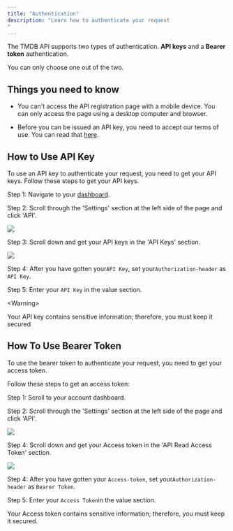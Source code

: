 ```yaml
---
title: "Authentication"
description: "Learn how to authenticate your request
"
---
```


The TMDB API supports two types of authentication. **API keys** and a **Bearer token** authentication.

You can only choose one out of the two.

## Things you need to know

* You can't access the API registration page with a mobile device. You can only access the page using a desktop computer and browser.

* Before you can be issued an API key, you need to accept our terms of use. You can read that [here](https://www.themoviedb.org/api-terms-of-use).

## How to Use API Key

To use an API key to authenticate your request, you need to get your API keys. Follow these steps to get your API keys.

Step 1: Navigate to your [dashboard](https://www.themoviedb.org/settings/api).

Step 2: Scroll through the 'Settings' section at the left side of the page and click 'API'.

![](https://content.pstmn.io/5669d69e-9888-443f-9939-4dfdecad739a/QXBpLnBuZw==)

Step 3: Scroll down and get your API keys in the 'API Keys' section.

![](https://content.pstmn.io/295b8af7-24b2-4b9c-a117-ff03a582d54a/QVBJIEtleS5wbmc=)

Step 4: After you have gotten your⁣⁣`API Key`, set your`Authorization-header` as `API Key`.

Step 5: Enter your `API Key` in the value section.

\<Warning>

<Warning>
  Your API key contains sensitive information; therefore, you must keep it secured
</Warning>

## How To Use Bearer Token

To use the bearer token to authenticate your request, you need to get your access token.

Follow these steps to get an access token:

Step 1: Scroll to your account dashboard.

Step 2: Scroll through the 'Settings' section at the left side of the page and click 'API'.

![](https://content.pstmn.io/5607c227-ee03-4ba9-a8f5-314fa87db9de/QXBpLnBuZw==)

Step 4: Scroll down and get your Access token in the 'API Read Access Token' section.

![](https://content.pstmn.io/a558441d-844f-4a58-a6dd-df140d651805/cmVhZC5wbmc=)

Step 4: After you have gotten your⁣⁣ `Access-token`, set your`Authorization-header` as `Bearer Token`.

Step 5: Enter your `Access Token`in the value section.

<Warning>
  Your Access token contains sensitive information; therefore, you must keep it secured.
</Warning>